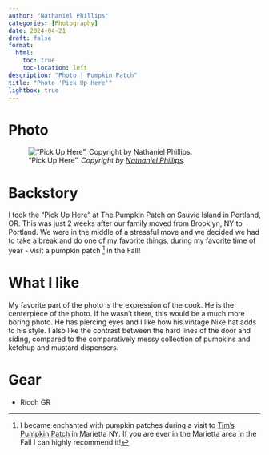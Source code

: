 ```yaml
--- 
author: "Nathaniel Phillips" 
categories: [Photography] 
date: 2024-04-21
draft: false
format:
  html:
    toc: true
    toc-location: left
description: "Photo | Pumpkin Patch" 
title: "Photo 'Pick Up Here'" 
lightbox: true
---
```


# Photo

!["Pick Up Here". _Copyright by [Nathaniel Phillips](https://www.nathanieldphillips.co)._](../assets/photo_pumpkinpatch.jpg)

# Backstory

I took the "Pick Up Here" at The Pumpkin Patch on Sauvie Island in Portland, OR. This was just 2 weeks after our family moved from Brooklyn, NY to Portland. We were in the middle of a stressful move and we decided we had to take a break and do one of my favorite things, during my favorite time of year - visit a pumpkin patch [^1] in the Fall!

# What I like

My favorite part of the photo is the expression of the cook. He is the centerpiece of the photo. If he wasn't there, this would be a much more boring photo. He has piercing eyes and I like how his vintage Nike hat adds to his style. I also like the contrast between the hard lines of the door and siding, compared to the comparatively messy collection of pumpkins and ketchup and mustard dispensers.

# Gear

- Ricoh GR

[^1]: I became enchanted with pumpkin patches during a visit to [Tim's Pumpkin Patch](https://www.timspumpkinpatch.com/) in Marietta NY. If you are ever in the Marietta area in the Fall I can highly recommend it!

